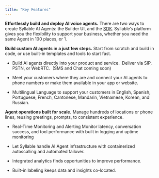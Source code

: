 ```yaml
---
title: "Key Features"
---
```


**Effortlessly build and deploy  AI voice agents.** There are two ways to create Syllable AI Agents: the Builder UI, and the [<u>SDK</u>](https://docs.syllable.ai/sdk-docs/Overview#syllable-sdk). Syllable’s platform gives you the flexibility to support your business, whether you need the same Agent in 100 places, or 1. 

**Build custom AI agents in a just few steps.** Start from scratch and build in code, or use built-in templates and tools to start fast.

* Build AI agents directly into your product and service.  Deliver via SIP, PSTN, or WebRTC.  (SMS and Chat coming soon)

* Meet your customers where they are and connect your AI agents to phone numbers or make them available in your app or website.

* Multilingual Language to support your customers in English, Spanish, Portuguese, French, Cantonese, Mandarin, Vietnamese, Korean, and Russian.

**Agent operations built for scale.** Manage hundreds of locations or phone lines, reusing greetings, prompts, to consistent experience.

* Real-Time Monitoring and Alerting Monitor latency, conversation success, and tool performance with built in logging and uptime monitoring

* Let Syllable handle AI Agent infrastructure with containerized autoscalling and automated failover.

* Integrated analytics finds opportunities to improve performance. 

* Built-in labeling keeps data and insights co-located.